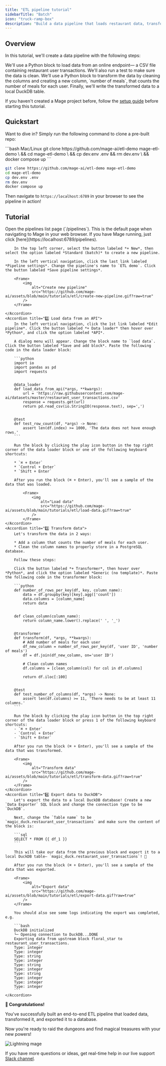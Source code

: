 ```yaml
---
title: "ETL pipeline tutorial"
sidebarTitle: "Batch"
icon: "truck-ramp-box"
description: "Build a data pipeline that loads restaurant data, transforms it, then exports it to a DuckDB database. 🦆"
---
```


## Overview

In this tutorial, we'll create a data pipeline with the following steps:

<Steps>
<Step title="Load data from an online endpoint">
    We'll use a Python block to load data from an online endpoint— a CSV file containing restaurant user transactions. We'll also run a test to make sure the data is clean.
</Step>
<Step title="Clean column names and add a new column">
    We'll use a Python block to transform the data by cleaning the columns and creating a new column, `number of meals`, that counts the number of meals for each user.
</Step>
<Step title="Write the transformed data to a local DuckDB database">
    Finally, we'll write the transformed data to a local DuckDB table.
</Step>
</Steps>

If you haven't created a Mage project before, follow the [setup guide](/getting-started/setup) before starting this tutorial.

## Quickstart
Want to dive in? Simply run the following command to clone a pre-built repo:

<CodeGroup>
```bash Mac/Linux
git clone https://github.com/mage-ai/etl-demo mage-etl-demo \
&& cd mage-etl-demo \
&& cp dev.env .env && rm dev.env \
&& docker compose up
```

```bash Windows
git clone https://github.com/mage-ai/etl-demo mage-etl-demo
cd mage-etl-demo
cp dev.env .env
rm dev.env
docker compose up
```
</CodeGroup>

Then navigate to `https://localhost:6789` in your browser to see the pipeline in action!

## Tutorial

<AccordionGroup>
    <Accordion title="1️⃣ Create a pipeline">
        Open the pipelines list page (`/pipelines`). This is the default page when navigating to Mage in your web browser. If you have Mage running, just click [here](https://localhost:6789/pipelines).

        In the top left corner, select the button labeled *+ New*, then select the option labeled *Standard (batch)* to create a new pipeline.

        In the left vertical navigation, click the last link labeled *Pipeline settings*. Change the pipeline's name to `ETL demo`. Click the button labeled *Save pipeline settings*.

        <Frame>
            <img
                alt="Create new pipeline"
                src="https://github.com/mage-ai/assets/blob/main/tutorials/etl/create-new-pipeline.gif?raw=true"
            />
        </Frame>

    </Accordion>
    <Accordion title="2️⃣ Load data from an API">
        In the left vertical navigation, click the 1st link labeled *Edit pipeline*. Click the button labeled *+ Data loader* then hover over *Python*, and click the option labeled *API*.

        A dialog menu will appear. Change the block name to `load data`. Click the button labeled *Save and add block*. Paste the following code in the data loader block:

        ```python
        import io
        import pandas as pd
        import requests


        @data_loader
        def load_data_from_api(*args, **kwargs):
            url = 'https://raw.githubusercontent.com/mage-ai/datasets/master/restaurant_user_transactions.csv'
            response = requests.get(url)
            return pd.read_csv(io.StringIO(response.text), sep=',')


        @test
        def test_row_count(df, *args) -> None:
            assert len(df.index) >= 1000, 'The data does not have enough rows.'
        ```

        Run the block by clicking the play icon button in the top right corner of the data loader block or one of the following keyboard shortcuts:

        * `⌘ + Enter`
        * `Control + Enter`
        * `Shift + Enter`

        After you run the block (⌘ + Enter), you'll see a sample of the data that was loaded.

            <Frame>
                <img
                    alt="Load data"
                    src="https://github.com/mage-ai/assets/blob/main/tutorials/etl/load-data.gif?raw=true"
                />
            </Frame>
    </Accordion>
    <Accordion title="3️⃣ Transform data">
        Let's transform the data in 2 ways:

        * Add a column that counts the number of meals for each user.
        * Clean the column names to properly store in a PostgreSQL database.

        Follow these steps:

        Click the button labeled *+ Transformer*, then hover over *Python*, and click the option labeled *Generic (no template)*. Paste the following code in the transformer block:

        ```python
        def number_of_rows_per_key(df, key, column_name):
            data = df.groupby(key)[key].agg(['count'])
            data.columns = [column_name]
            return data


        def clean_column(column_name):
            return column_name.lower().replace(' ', '_')


        @transformer
        def transform(df, *args, **kwargs):
            # Add number of meals for each user
            df_new_column = number_of_rows_per_key(df, 'user ID', 'number of meals')
            df = df.join(df_new_column, on='user ID')

            # Clean column names
            df.columns = [clean_column(col) for col in df.columns]

            return df.iloc[:100]


        @test
        def test_number_of_columns(df, *args) -> None:
            assert len(df.columns) >= 11, 'There needs to be at least 11 columns.'
        ```

        Run the block by clicking the play icon button in the top right corner of the data loader block or press 1 of the following keyboard shortcuts:
        - `⌘ + Enter`
        - `Control + Enter`
        - `Shift + Enter`

        After you run the block (⌘ + Enter), you'll see a sample of the data that was transformed.

        <Frame>
            <img
                alt="Transform data"
                src="https://github.com/mage-ai/assets/blob/main/tutorials/etl/transform-data.gif?raw=true"
            />
        </Frame>
    </Accordion>
    <Accordion title="4️⃣ Export data to DuckDB">
        Let's export the data to a local DuckDB database! Create a new `Data Exporter` SQL block and change the connection type to be `DuckDB`.

        Next, change the `Table name` to be `magic_duck.restaurant_user_transactions` and make sure the content of the block is:

        ```sql
        SELECT * FROM {{ df_1 }}
        ```

        This will take our data from the previous block and export it to a local DuckDB table— `magic_duck.restaurant_user_transactions`! 🎉

        After you run the block (⌘ + Enter), you'll see a sample of the data that was exported.

        <Frame>
            <img
                alt="Export data"
                src="https://github.com/mage-ai/assets/blob/main/tutorials/etl/export-data.gif?raw=true"
            />
        </Frame>

        You should also see some logs indicating the export was completed, e.g.

        ```bash
        DuckDB initialized
        └─ Opening connection to DuckDB...DONE
        Exporting data from upstream block floral_star to restaurant_user_transactions.
        Type: integer
        Type: integer
        Type: string
        Type: integer
        Type: string
        Type: integer
        Type: string
        Type: integer
        Type: integer
        Type: integer
        ```
    </Accordion>
</AccordionGroup>

**🎉 Congratulations!**

You've successfully built an end-to-end ETL pipeline that loaded data,
transformed it, and exported it to a database.

Now you're ready to raid the dungeons and find magical treasures with your new powers!

<img
    alt="Lightning mage"
    src="https://raw.githubusercontent.com/mage-ai/assets/af9fafa41d823fe8e710d54f86164bef4378f5c3/mascots/earth/casting.svg"
/>

If you have more questions or ideas, get real-time help in our live support
[Slack channel](https://www.mage.ai/chat).
